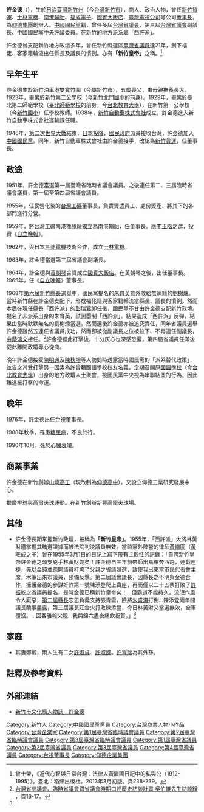 '''許金德'''（{{bd|1908年|12月30日|1990年|10月27日|}}），生於[[日治臺灣|日治臺灣]][[新竹州|新竹州]]（今[[台灣|台灣]][[新竹市|新竹市]]），商人、政治人物，曾任[[新竹貨運|新竹貨運]]、[[士林電機|士林電機]]、[[南港輪胎|南港輪胎]]、[[福成電子|福成電子]]、[[國賓大飯店|國賓大飯店]]、[[臺灣電視公司|臺灣電視公司]]等公司[[董事長|董事長]]，為[[仰德集團|仰德集團]]創辦人。[[中國國民黨|中國國民黨]]籍，曾任多屆[[台灣省議員|台灣省議員]]、第三屆[[台灣省議會|台灣省議會]]副議長、[[中國國民黨|中國國民黨]]中央評議委員。在[[台灣地方派系#新竹縣|新竹的地方派系]]屬「西許派」。

許金德曾支配新竹地方政壇多年，曾任新竹縣選區[[臺灣省議員|臺灣省議員]]達21年，創下福佬、客家籍輪流出任縣長及議長的慣例。{{r|派|page=182}}亦有'''「新竹皇帝」'''之稱。<ref name="#1">曾士榮，《近代心智與日常台灣：法律人黃繼圖日記中的私與公（1912-1995）》。臺北：稻鄉出版社。2013年3月初版。頁238-239。</ref>

==早年生平==
許金德生於新竹油車港雙寬竹圍（今屬新竹市），五歲喪父，由母親撫養長大。1923年，畢業於新竹第二公學校（今[[新竹北門國小|新竹北門國小]]的前身）。1929年，畢業於臺北第二師範學校（[[臺北師範學校|臺北師範學校]]的前身，今[[台北教育大學|台北教育大學]]），在新竹第一公學校（今[[新竹國小|新竹國小]]）任學校教師。1938年，[[新竹自動車株式會社|新竹自動車株式會社]]成立，許金德進入新竹自動車株式會社運輸課任職。

1946年，[[第二次世界大戰|第二次世界大戰]]結束，[[日本投降|日本投降]]，[[國民政府|國民政府]]派員接收台灣，許金德加入[[中國國民黨|中國國民黨]]。同年，新竹自動車株式會社由許金德接手，改組為[[新竹貨運|新竹貨運]]，任董事長。

==政途==
1951年，許金德當選第一屆臺灣省臨時省議會議員。之後連任第二、三屆臨時省議會議員，第一屆至第四屆省議會議員。

1955年，任民營化後的[[台灣工礦|台灣工礦]]董事長，負責資遣員工、處份資產、將其下的各部門進行分營。

1959年，將台灣工礦南港橡膠廠獨立為南港輪胎，任董事長。應[[李玉階|李玉階]]之邀，投資《[[自立晚報|自立晚報]]》。

1962年，與日本[[三菱電機|三菱電機]]技術合作，成立[[士林電機|士林電機]]。

1963年，許金德當選第三屆省議會副議長。

1964年，許金德與[[黃朝琴|黃朝琴]]合資成立[[國賓大飯店|國賓大飯店]]。在黃朝琴之後，出任董事長。1965年，任《[[自立晚報|自立晚報]]》董事長。

1968年[[1968年中華民國縣市長選舉#新竹縣|第六屆新竹縣長選舉]]中，國民黨提名的[[朱育英|朱育英]]意外敗給無黨籍的[[劉榭燻|劉榭燻]]。當時新竹縣在許金德支配下，形成福佬籍與客家籍輪流當縣長、議長的慣例。然而本屆在現任縣長「西許派」的[[彭瑞鷺|彭瑞鷺]]卸任後，國民黨不甘由許金德支配新竹政壇。提名了非派系出身的朱育英，試圖壓制「西許派」。結果造成「西許派」反彈，結果由當時默默無名的劉榭燻當選。{{r|派|page=182}}然而選後許金德亦被追究責任，同年省議員選舉許金德雖然五連任省議員成功，然而卻被從副議長之位被拉下、不再連任副議長，由[[蔡鴻文|蔡鴻文]]接任。{{r|派|page=182}}<ref>[http://taiwanebook.ncl.edu.tw/ebkFiles/GOV-9910002563/GOV-9910002563.PDF 台灣省參議會、臨時省議會暨省議會時期口述歷史訪談計畫 吳伯雄先生訪談錄] {{Wayback|url=http://taiwanebook.ncl.edu.tw/ebkFiles/GOV-9910002563/GOV-9910002563.PDF |date=20200606194655 }}，頁16-17。</ref>許金德經此打擊後，十分灰心也深感恐懼，第四屆省議員任滿後從此離開政壇專心從商。{{r|派|page=182}}

晚年許金德接受[[陳明通|陳明通]]及[[陳秋坤|陳秋坤]]等人訪問時透露當時國民黨的「派系替代政策」，並告之其受打擊另一因素為許曾藉國語學校校友名義，定期召開原[[臺灣總督府國語學校|國語學校]]（今[[台北教育大學|台北教育大學]]）出身的地方政壇人士聚會，被國民黨中央視為串聯結盟的行為，因此難逃被打擊的命運。{{r|派|page=182}}

==晚年==
1976年，許金德出任[[台視|台視]]董事長。

1988年秋季，罹患[[糖尿病|糖尿病]]，不良於行。

1990年10月，死於[[心臟衰竭|心臟衰竭]]。

==商業事業==
許金德在新竹創辦[[山崎高工|山崎高工]]（現改制為[[仰德高中|仰德高中]]），又設立仰德工業研究發展中心。

推廣排球與高爾夫球運動。在新竹創辦新豐高爾夫球場。
==其他==
* 許金德長期掌握新竹政壇，被稱為'''「新竹皇帝」'''。1955年，「西許派」大將林黃財遭掌握其賄選證據而被法院判決議員無效。當時黨外陣營的律師[[黃繼圖|黃繼圖]]（[[黃旺成|黃旺成]]之子）曾在1955年3月1日的日記上寫下帶有主觀性的記錄：「自誇新竹皇帝許金德之頭支兇手林黃財斃矣！許金德自三年前帶師出馬東奔西跑，連戰連捷，先以金錢並疏開議員打垮了父親之省議競選，致使我出來當市民代表會主席，木筆出來市議員，預備反擊。第二屆議會議長，因縣長之不明與金德合作，擁護金德的參謀奸詐第一號陳添登爬上寶座，再而僅以二十五票打敗了[[許振乾|許振乾]]之省議員提名，是時金德已稱新竹皇帝矣！...但霸道不能持久，流氓作風令人厭惡，[[1954年中華民國縣市長選舉#新竹縣|第二屆縣長]]忘恩負義支持張青雲，險將[[朱盛淇|朱盛淇]]打倒...陳添登兩年間議長醜事盡露，第三屆議長莊金火打敗陳添登，今日林黃財又當選無效，全軍覆沒。...回客雅報父親...我與錦六盡夜痛飲祝賀。」<ref name="#1"/>

==家庭==
* 其妻鄭緞，兩人生有二女[[許淑貞|許淑貞]]、[[許淑婉|許淑婉]]。[[許育瑞|許育瑞]]為其外孫。

==註釋及參考資料==
{{Reflist|2|refs=
<ref name="派">{{cite book |title=《派系政治與臺灣政治變遷》|author= 陳明通|publisher= 月旦出版社|isbn= 957-696-166-1|date=1998年7月修訂三刷}}</ref>
}}

==外部連結==
*[http://www.hcccb.gov.tw/chinese/05tour/tour_f02.asp?titleId=27 新竹市文化局人物誌－許金德] {{Wayback|url=http://www.hcccb.gov.tw/chinese/05tour/tour_f02.asp?titleId=27 |date=20160304185731 }}

[[Category:新竹人|Category:新竹人]]
[[Category:中國國民黨黨員|Category:中國國民黨黨員]]
[[Category:台灣商業人物小作品|Category:台灣商業人物小作品]]
[[Category:台灣企業家|Category:台灣企業家]]
[[Category:第1屆臺灣省臨時議會議員|Category:第1屆臺灣省臨時議會議員]]
[[Category:第2屆臺灣省臨時議會議員|Category:第2屆臺灣省臨時議會議員]]
[[Category:第3屆臺灣省臨時議會議員|Category:第3屆臺灣省臨時議會議員]]
[[Category:第1屆臺灣省議員|Category:第1屆臺灣省議員]]
[[Category:第2屆臺灣省議員|Category:第2屆臺灣省議員]]
[[Category:第3屆臺灣省議員|Category:第3屆臺灣省議員]]
[[Category:第4屆臺灣省議員|Category:第4屆臺灣省議員]]
[[Category:台視董事長|Category:台視董事長]]
[[Category:仰德企業集團|Category:仰德企業集團]]